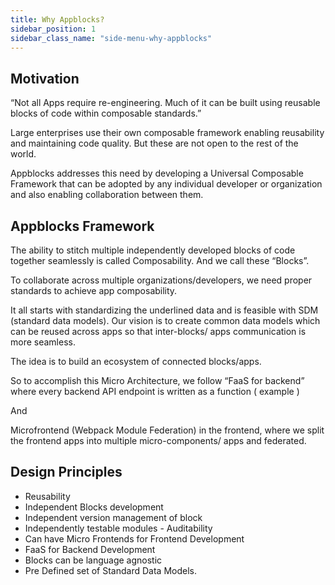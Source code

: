 ```yaml
---
title: Why Appblocks?
sidebar_position: 1
sidebar_class_name: "side-menu-why-appblocks"
---
```


## Motivation

“Not all Apps require re-engineering. Much of it can be built using reusable blocks of code within composable standards.”

Large enterprises use their own composable framework enabling reusability and maintaining code quality. But these are not open to the rest of the world.

Appblocks addresses this need by developing a Universal Composable Framework that can be adopted by any individual developer or organization and also enabling collaboration between them.

## Appblocks Framework

The ability to stitch multiple independently developed blocks of code together seamlessly is called Composability. And we call these “Blocks”.

To collaborate across multiple organizations/developers, we need proper standards to achieve app composability.

It all starts with standardizing the underlined data and is feasible with SDM (standard data models). Our vision is to create common data models which can be reused across apps so that inter-blocks/ apps communication is more seamless.

The idea is to build an ecosystem of connected blocks/apps.

So to accomplish this Micro Architecture, we follow “FaaS for backend” where every backend API endpoint is written as a function ( example )

And

Microfrontend (Webpack Module Federation) in the frontend, where we split the frontend apps into multiple micro-components/ apps and federated.

## **Design Principles**

- Reusability
- Independent Blocks development
- Independent version management of block
- Independently testable modules - Auditability
- Can have Micro Frontends for Frontend Development
- FaaS for Backend Development
- Blocks can be language agnostic
- Pre Defined set of Standard Data Models.
